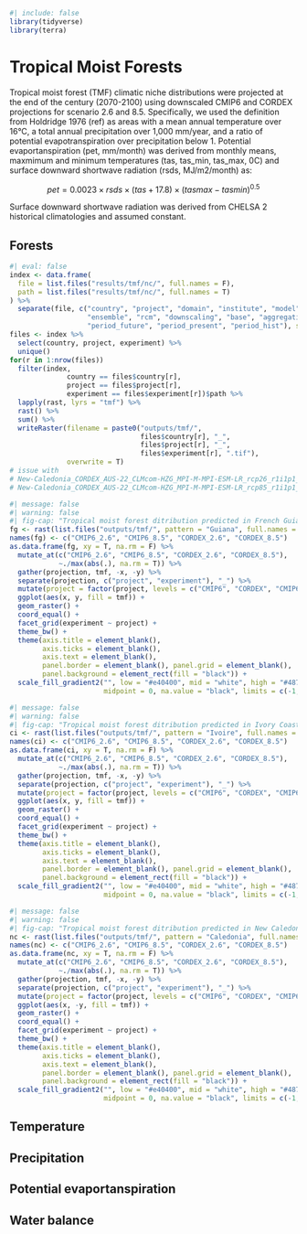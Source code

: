 ```r
#| include: false
library(tidyverse)
library(terra)
```

# Tropical Moist Forests {.unnumbered}

Tropical moist forest (TMF) climatic niche distributions were projected at the end of the century (2070-2100) using downscaled CMIP6 and CORDEX projections for scenario 2.6 and 8.5. Specifically, we used the definition from Holdridge 1976 (ref) as areas with a mean annual temperature over 16°C, a total annual precipitation over 1,000 mm/year, and a ratio of potential evapotranspiration over precipitation below 1. Potential evaportanspiration (pet, mm/month) was derived from monthly means, maxmimum and minimum temperatures (tas, tas_min, tas_max, 0C) and surface downward shortwave radiation (rsds, MJ/m2/month) as:

$$
 pet = 0.0023 \times rsds \times (tas + 17.8) \times (tasmax - tasmin)^{0.5}
$$

Surface downward shortwave radiation was derived from CHELSA 2 historical climatologies and assumed constant.

## Forests

```r
#| eval: false
index <- data.frame(
  file = list.files("results/tmf/nc/", full.names = F),
  path = list.files("results/tmf/nc/", full.names = T)
) %>% 
  separate(file, c("country", "project", "domain", "institute", "model", "experiment",
                   "ensemble", "rcm", "downscaling", "base", "aggregation",
                   "period_future", "period_present", "period_hist"), sep = "_", remove = F)
files <- index %>% 
  select(country, project, experiment) %>% 
  unique()
for(r in 1:nrow(files))
  filter(index, 
              country == files$country[r], 
              project == files$project[r], 
              experiment == files$experiment[r])$path %>% 
  lapply(rast, lyrs = "tmf") %>% 
  rast() %>% 
  sum() %>% 
  writeRaster(filename = paste0("outputs/tmf/",
                                files$country[r], "_",
                                files$project[r], "_",
                                files$experiment[r], ".tif"),
              overwrite = T)
# issue with 
# New-Caledonia_CORDEX_AUS-22_CLMcom-HZG_MPI-M-MPI-ESM-LR_rcp26_r1i1p1_CCLM5-0-15_v1_chelsa2_monthly-means_2071-2100_2006-2019_1980-2005_bc.nc:tmf
# New-Caledonia_CORDEX_AUS-22_CLMcom-HZG_MPI-M-MPI-ESM-LR_rcp85_r1i1p1_CCLM5-0-15_v1_chelsa2_monthly-means_2071-2100_2006-2019_1980-2005_bc.nc:tmf
```

<!-- Surprisingly, CORDEX projections systematically predicted reduced TMF climatic distribution for both experiment 2.6 and 8.5 compared to CMIP6, with more forest near the coast and in the west following the east to west rainfall gradient. However, in both CORDEX and CMIP6 and both experiments at least one projection was always predicting TMF in every cell. The difference between the two experiments was also a reduced TMF distribution under higher temperature of 8.5, with more forest near the coast and in the west following the east to west rainfall gradient. -->

```r
#| message: false
#| warning: false
#| fig-cap: "Tropical moist forest ditribution predicted in French Guiana by the end of the century for CMIP6 and CORDEX model with experiment 2.6 and 8.5"
fg <- rast(list.files("outputs/tmf/", pattern = "Guiana", full.names = T))
names(fg) <- c("CMIP6_2.6", "CMIP6_8.5", "CORDEX_2.6", "CORDEX_8.5")
as.data.frame(fg, xy = T, na.rm = F) %>% 
  mutate_at(c("CMIP6_2.6", "CMIP6_8.5", "CORDEX_2.6", "CORDEX_8.5"), 
            ~./max(abs(.), na.rm = T)) %>% 
  gather(projection, tmf, -x, -y) %>% 
  separate(projection, c("project", "experiment"), "_") %>% 
  mutate(project = factor(project, levels = c("CMIP6", "CORDEX", "CMIP6-CORDEX"))) %>% 
  ggplot(aes(x, y, fill = tmf)) +
  geom_raster() +
  coord_equal() +
  facet_grid(experiment ~ project) +
  theme_bw() +
  theme(axis.title = element_blank(), 
        axis.ticks = element_blank(),
        axis.text = element_blank(), 
        panel.border = element_blank(), panel.grid = element_blank(),
        panel.background = element_rect(fill = "black")) +
  scale_fill_gradient2("", low = "#e40400", mid = "white", high = "#48712d", 
                       midpoint = 0, na.value = "black", limits = c(-1, 1))
```

<!-- CORDEX simulations predicted less TMF in the central and south west of Ivory Coast but more near the coast , especially in scenario 2.6. **I need to explore the drivers, determining variables tas, pet, pr to be added. I also need to explore the weird CORDEX patterns in the North.** -->

```r
#| message: false
#| warning: false
#| fig-cap: "Tropical moist forest ditribution predicted in Ivory Coast by the end of the century for CMIP6 and CORDEX model with experiment 2.6 and 8.5"
ci <- rast(list.files("outputs/tmf/", pattern = "Ivoire", full.names = T))
names(ci) <- c("CMIP6_2.6", "CMIP6_8.5", "CORDEX_2.6", "CORDEX_8.5")
as.data.frame(ci, xy = T, na.rm = F) %>% 
  mutate_at(c("CMIP6_2.6", "CMIP6_8.5", "CORDEX_2.6", "CORDEX_8.5"), 
            ~./max(abs(.), na.rm = T)) %>% 
  gather(projection, tmf, -x, -y) %>% 
  separate(projection, c("project", "experiment"), "_") %>% 
  mutate(project = factor(project, levels = c("CMIP6", "CORDEX", "CMIP6-CORDEX"))) %>% 
  ggplot(aes(x, y, fill = tmf)) +
  geom_raster() +
  coord_equal() +
  facet_grid(experiment ~ project) +
  theme_bw() +
  theme(axis.title = element_blank(), 
        axis.ticks = element_blank(),
        axis.text = element_blank(), 
        panel.border = element_blank(), panel.grid = element_blank(),
        panel.background = element_rect(fill = "black")) +
  scale_fill_gradient2("", low = "#e40400", mid = "white", high = "#48712d", 
                       midpoint = 0, na.value = "black", limits = c(-1, 1))
```

<!-- CORDEX and CMIP6 major projected distributions of TMF were in agreement in New Caledonia. Only less models projected TMF in the south east of the Grande Terre in CORDEX while more models projected TMF on the west coast in CORDEX, especially in the central west coast in experiment 8.5. -->

```r
#| message: false
#| warning: false
#| fig-cap: "Tropical moist forest ditribution predicted in New Caledonia by the end of the century for CMIP6 and CORDEX model with experiment 2.6 and 8.5"
nc <- rast(list.files("outputs/tmf/", pattern = "Caledonia", full.names = T))
names(nc) <- c("CMIP6_2.6", "CMIP6_8.5", "CORDEX_2.6", "CORDEX_8.5")
as.data.frame(nc, xy = T, na.rm = F) %>% 
  mutate_at(c("CMIP6_2.6", "CMIP6_8.5", "CORDEX_2.6", "CORDEX_8.5"), 
            ~./max(abs(.), na.rm = T)) %>% 
  gather(projection, tmf, -x, -y) %>% 
  separate(projection, c("project", "experiment"), "_") %>% 
  mutate(project = factor(project, levels = c("CMIP6", "CORDEX", "CMIP6-CORDEX"))) %>% 
  ggplot(aes(x, -y, fill = tmf)) +
  geom_raster() +
  coord_equal() +
  facet_grid(experiment ~ project) +
  theme_bw() +
  theme(axis.title = element_blank(), 
        axis.ticks = element_blank(),
        axis.text = element_blank(), 
        panel.border = element_blank(), panel.grid = element_blank(),
        panel.background = element_rect(fill = "black")) +
  scale_fill_gradient2("", low = "#e40400", mid = "white", high = "#48712d", 
                       midpoint = 0, na.value = "black", limits = c(-1, 1))
```

## Temperature

## Precipitation

## Potential evaportanspiration

## Water balance
